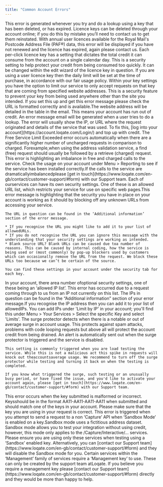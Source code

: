 ```yaml
---
title: "Common Account Errors"
---
```


<AccordionGroup>
  <Accordion
  title="Why do I get the error 'License key is no longer valid, it may have expired'?"
  >
    This error is generated whenever you try and do a lookup using a key that has been deleted, or has expired. Licence keys can be deleted through your account online; if you do this by mistake you’ll need to contact us to get them reinstated. With annual user licences available for the Royal Mail's Postcode Address File (PAF®) data, this error will be displayed if you have not renewed and the licence has expired, again please contact us.
  </Accordion>
  <Accordion
  title="What does the error 'The licence key has reached its daily limit, please check your settings or wait until tomorrow' mean?"
  >
    Each per-click licence key has a setting that dictates the total credit it can consume from the account on a single calendar day. This is a security setting to help protect your credit from being consumed too quickly. It can be changed within the edit wizard of the licence key in question. If you are using a user licence key then the daily limit will be set at the time of purchase, in accordance with our fair usage policy.
  </Accordion>
  <Accordion
  title="What does the error 'This license key cannot be used from this website, the security settings for the license key may not include this domain' mean?"
  >
    Within your key settings you have the option to limit our service to only accept requests on that key that are coming from specified website addresses. This is a security feature to prevent your key from being used anywhere other than the site you intended. If you set this up and get this error message please check the URL is formatted correctly and is available.The website address will be detailed in the table in the email.
  </Accordion>
  <Accordion
  title="Why do I have the error 'Your credit has run out'?"
  >
    This means your account has run out of credit. An error message email will be generated when a user tries to do a lookup. The error will usually show the IP, or URL where the request originated and details of the service that was used. To fix this, [log into your account](https://account.loqate.com/Login/) and top up with credit.
  </Accordion>
  <Accordion
  title="What does the error message 'Free Service Limit Exceeded' mean?"
  >
    The Free Service Limit Exceeded error occurs automatically when there are a significantly higher number of uncharged requests in comparison to charged. Forexample,when using the address validation service, a find (free) request should usually be followed by a retrieve (charged) request. This error is highlighting an imbalance in free and charged calls to the service. Check the usage on your account under Menu > Reporting to see if the service has been installed correctly.If the calls to the service are dramaticallyimbalancedplease [get in touch](https://www.loqate.com/en-gb/contact/customer-support/#form) with our Support team.
  </Accordion>
  <Accordion
  title="What does the error message 'Request not allowed from this URL' mean?"
  >
    Each of ourservices can have its own security settings. One of these is an allowed URL list, which restricts your service for use on specific web pages.This error message is highlighting that the security you have in place on your account is working as it should by blocking off any unknown URLs from accessing your service.

    The URL in question can be found in the ‘Additional information’ section of the error message.

    * If you recognise the URL you might like to add it to your list of allowedURLs.
    * If you do not recognise the URL you can ignore this message with the understanding that your security settings are working as intended.
    * Blank source URL? Blank URLs can be caused due toa number of reasons. This can be caused by internal coding, how the service is being used or (most commonly) by pop-up blockers used by customers which can occasionally remove the URL from the request. We block these URLs too because we can’t be certain of the source.

    You can find these settings in your account under the security tab for each key.

  </Accordion>
  <Accordion
  title="Why do I get the error 'Request not allowed from this IP'?"
  >
    In your account, there area number ofoptional security settings, one of these being an ‘allowed IP list’. This error has occurred due to a request coming through to us from an IP not currently on this list. The IPs in question can be found in the “Additional information” section of your error message.If you recognise the IP address then you can add it to your list of allowedIPs. You can add IPs under 'Limit by IP' in your account; you'll find this under Menu > Your Services > Select the specific Key and select 'Limits'.
  </Accordion>
  <Accordion
  title="What is the account error 'Surge protector triggered'?"
  >
    The surge protector detects when there is a notable or out of average surge in account usage. This protects against spam attacks, problems with code looping requests but above all will protect the account credit from being drained. An alert is automatically sent out when the surge protector is triggered and the service is disabled.

    This setting is commonly triggered when you are load testing the service. While this is not a malicious act this spike in requests will knock out theaccountsaverage usage. We recommend to turn off the surge protector while testing and turning it back on when the testing is completed.

    If you know what triggered the surge, such testing or an unusually busy period, or have fixed the issue, and you'd like to activate your account again, please [get in touch](https://www.loqate.com/en-gb/contact/customer-support/#form) with our Support team.

  </Accordion>
  <Accordion
  title="What does the error 'Unknown Key' mean?"
  >
    This error occurs when the key submitted is malformed or incorrect. Keysshould be in the format AA11-AA11-AA11-AA11 when submitted and should match one of the keys in your account. Please make sure that the key you are using in your request is correct.
  </Accordion>
  <Accordion
  title="Why do I have the error 'Sandbox mode is not available on this endpoint'?"
  >
    This error is triggered when you attempt to send a request to a non ‘Capture’ API when ‘Sandbox Mode’ is enabled on a key.Sandbox mode uses a fictitious address dataset. Sandbox mode allows you to test your integration without using credit, however, this mode only applies to the /Capture/Interactive/... services. Please ensure you are using only these services when testing using a ‘Sandbox’ enabled key. Alternatively, you can [contact our Support team](https://www.loqate.com/en-gb/contact/customer-support/#form) and they will disable the Sandbox mode for you.
  </Accordion>
  <Accordion
  title="Why is a 'Management Key' required?"
  >
    Certain services within the ‘Management’ family of services require a ‘Management key’ to use. These can only be created by the support team atLoqate. If you believe you require a management key please [contact our Support team](https://www.loqate.com/en-gb/contact/customer-support/#form) directly and they would be more than happy to help.
  </Accordion>
</AccordionGroup>
